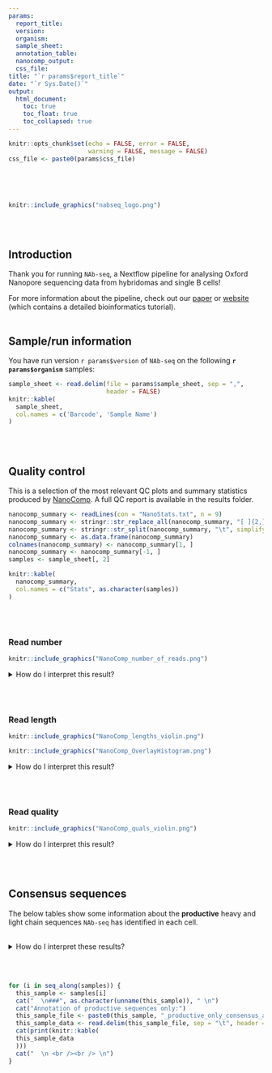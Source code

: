 ```yaml
---
params:
  report_title:
  version:
  organism:
  sample_sheet:
  annotation_table:
  nanocomp_output:
  css_file:
title: "`r params$report_title`"
date: "`r Sys.Date()`"
output: 
  html_document:
    toc: true
    toc_float: true
    toc_collapsed: true
---
```


```r
knitr::opts_chunk$set(echo = FALSE, error = FALSE, 
                      warning = FALSE, message = FALSE)
css_file <- paste0(params$css_file)
```

```css
``` 

<br /><br />

```r
knitr::include_graphics("nabseq_logo.png") 
```

<br /><br />

## Introduction
Thank you for running `NAb-seq`, a Nextflow pipeline for analysing Oxford Nanopore sequencing data from hybridomas and single B cells! 
 
For more information about the pipeline, check out our [paper](https://www.tandfonline.com/doi/full/10.1080/19420862.2022.210662) or [website](https://kzeglinski.github.io/nab-seq/NAb_seq_vignette.html) (which contains a detailed bioinformatics tutorial).
<br /><br />

## Sample/run information
You have run version `r params$version` of `NAb-seq` on the following **`r params$organism`** samples:

```r
sample_sheet <- read.delim(file = params$sample_sheet, sep = ",", 
                           header = FALSE)
knitr::kable(
  sample_sheet,
  col.names = c('Barcode', 'Sample Name')
)
```
<br /><br />

## Quality control
This is a selection of the most relevant QC plots and summary statistics 
produced by [NanoComp](https://github.com/wdecoster/NanoComp). A full QC
report is available in the results folder.

```r
nanocomp_summary <- readLines(con = "NanoStats.txt", n = 9)
nanocomp_summary <- stringr::str_replace_all(nanocomp_summary, "[ ]{2,}", "\t")
nanocomp_summary <- stringr::str_split(nanocomp_summary, "\t", simplify = TRUE)
nanocomp_summary <- as.data.frame(nanocomp_summary)
colnames(nanocomp_summary) <- nanocomp_summary[1, ]
nanocomp_summary <- nanocomp_summary[-1, ]
samples <- sample_sheet[, 2]

knitr::kable(
  nanocomp_summary,
  col.names = c("Stats", as.character(samples))
)
```
<br /><br />

### Read number
```r
knitr::include_graphics("NanoComp_number_of_reads.png") 
```

<details>
  <summary>How do I interpret this result?</summary>
  <p>Best results are usually achieved with at least 40,000 reads per barcode. 
Below this it is often possible to generate high-accuracy consensus sequences, 
but not guaranteed.</p>
</details> 

<br /><br />

### Read length
```r
knitr::include_graphics("NanoComp_lengths_violin.png") 
```

```r
knitr::include_graphics("NanoComp_OverlayHistogram.png") 
```

<details><summary>How do I interpret this result?</summary>

Although longer reads are more likely to recover full-length antibody sequences,
`NAb-seq` will always use the longest reads to make consensus sequences. Thus,
good results can be achieved even when most reads are <1 kb.

</details>  
<br /><br />

### Read quality
```r
knitr::include_graphics("NanoComp_quals_violin.png") 
```

<details><summary>How do I interpret this result?</summary>

It is recommended that the reads used to run `NAb-seq` are basedcalled with the
super high accuracy model, which has a Q score cutoff of 10 (~90% accuracy). If
you have a lot of reads below this cutoff, the consensus sequences may still 
contain some errors (usually indels in homopolymer regions).

</details>  
<br /><br />

## Consensus sequences
The below tables show some information about the **productive** heavy and light
chain sequences `NAb-seq` has identified in each cell. 
<br /><br />

<details><summary>How do I interpret these results?</summary>

It is recommended that the reads used to run `NAb-seq` are basedcalled with the
super high accuracy model, which has a Q score cutoff of 10 (~90% accuracy). If
you have a lot of reads below this cutoff, the consensus sequences may still 
contain some errors (usually indels in homopolymer regions).

</details>  
<br /><br />

```r
for (i in seq_along(samples)) {
  this_sample <- samples[i]
  cat("  \n###", as.character(unname(this_sample)), " \n")
  cat("Annotation of productive sequences only:")
  this_sample_file <- paste0(this_sample, "_productive_only_consensus_annotation.tsv")
  this_sample_data <- read.delim(this_sample_file, sep = "\t", header = TRUE)
  cat(print(knitr::kable(
  this_sample_data
  )))
  cat("  \n <br /><br /> \n")
}
```